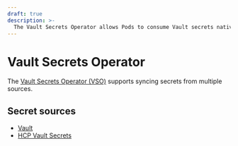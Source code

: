 ```yaml
---
draft: true
description: >-
  The Vault Secrets Operator allows Pods to consume Vault secrets natively from Kubernetes Secrets.
---
```


# Vault Secrets Operator

The [Vault Secrets Operator (VSO)](../index.mdx) supports syncing secrets from multiple sources.

## Secret sources

- [Vault](vault.mdx)
- [HCP Vault Secrets](hvs.mdx)
